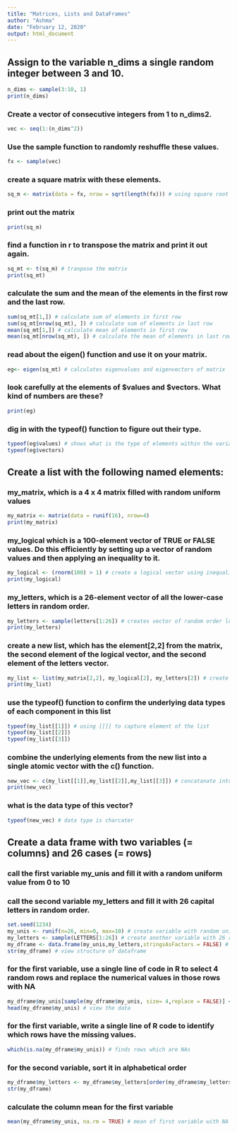 ```yaml
---
title: "Matrices, Lists and DataFrames"
author: "Ashma"
date: "February 12, 2020"
output: html_document
---
```



## Assign to the variable n_dims a single random integer between 3 and 10.

```r
n_dims <- sample(3:10, 1)
print(n_dims)
```

### Create a vector of consecutive integers from 1 to n_dims2.

```r
vec <- seq(1:(n_dims^2))
```

### Use the sample function to randomly reshuffle these values.

```r
fx <- sample(vec)
```

### create a square matrix with these elements.

```r
sq_m <- matrix(data = fx, nrow = sqrt(length(fx))) # using square root of the length of vector for nrow
```

### print out the matrix

```r
print(sq_m)
```

### find a function in r to transpose the matrix and print it out again.

```r
sq_mt <- t(sq_m) # tranpose the matrix
print(sq_mt) 
```

### calculate the sum and the mean of the elements in the first row and the last row.

```r
sum(sq_mt[1,]) # calculate sum of elements in first row
sum(sq_mt[nrow(sq_mt), ]) # calculate sum of elements in last row
mean(sq_mt[1,]) # calculate mean of elements in first row
mean(sq_mt[nrow(sq_mt), ]) # calculate the mean of elements in last row
```

### read about the eigen() function and use it on your matrix.

```r
eg<- eigen(sq_mt) # calculates eigenvalues and eigenvectors of matrix
```

### look carefully at the elements of $values and $vectors. What kind of numbers are these?

```r
print(eg)
```

### dig in with the typeof() function to figure out their type.

```r
typeof(eg$values) # shows what is the type of elements within the variable
typeof(eg$vectors)
```

## Create a list with the following named elements:

### my_matrix, which is a 4 x 4 matrix filled with random uniform values

```r
my_matrix <- matrix(data = runif(16), nrow=4)
print(my_matrix)
```

### my_logical which is a 100-element vector of TRUE or FALSE values. Do this efficiently by setting up a vector of random values and then applying an inequality to it.

```r
my_logical <- (rnorm(100) > 1) # create a logical vector using inequality
print(my_logical)
```

### my_letters, which is a 26-element vector of all the lower-case letters in random order.

```r
my_letters <- sample(letters[1:26]) # creates vector of random order lower case letters.
print(my_letters)
```

### create a new list, which has the element[2,2] from the matrix, the second element of the logical vector, and the second element of the letters vector.

```r
my_list <- list(my_matrix[2,2], my_logical[2], my_letters[2]) # create a list 
print(my_list)
```

### use the typeof() function to confirm the underlying data types of each component in this list

```r
typeof(my_list[[1]]) # using [[]] to capture element of the list
typeof(my_list[[2]])
typeof(my_list[[3]])
```

### combine the underlying elements from the new list into a single atomic vector with the c() function.

```r
new_vec <- c(my_list[[1]],my_list[[2]],my_list[[3]]) # concatanate into a vector
print(new_vec)
```

### what is the data type of this vector?

```r
typeof(new_vec) # data type is charcater
```

## Create a data frame with two variables (= columns) and 26 cases (= rows)

### call the first variable my_unis and fill it with a random uniform value from 0 to 10
### call the second variable my_letters and fill it with 26 capital letters in random order.

```r
set.seed(1234)
my_unis <- runif(n=26, min=0, max=10) # create variable with random unifrom values from 0 to 10
my_letters <- sample(LETTERS[1:26]) # create another variable with 26 random order capital letters
my_dframe <- data.frame(my_unis,my_letters,stringsAsFactors = FALSE) # create dataframe
str(my_dframe) # view structure of dataframe
```

### for the first variable, use a single line of code in R to select 4 random rows and replace the numerical values in those rows with NA

```r
my_dframe$my_unis[sample(my_dframe$my_unis, size= 4,replace = FALSE)] <- NA # replacing values in 4 rows of my_unis with NA
head(my_dframe$my_unis) # view the data
```

### for the first variable, write a single line of R code to identify which rows have the missing values.

```r
which(is.na(my_dframe$my_unis)) # finds rows which are NAs
```

### for the second variable, sort it in alphabetical order

```r
my_dframe$my_letters <- my_dframe$my_letters[order(my_dframe$my_letters)] # sorting in alphabetical order
str(my_dframe)
```

### calculate the column mean for the first variable

```r
mean(my_dframe$my_unis, na.rm = TRUE) # mean of first variable with NA
```